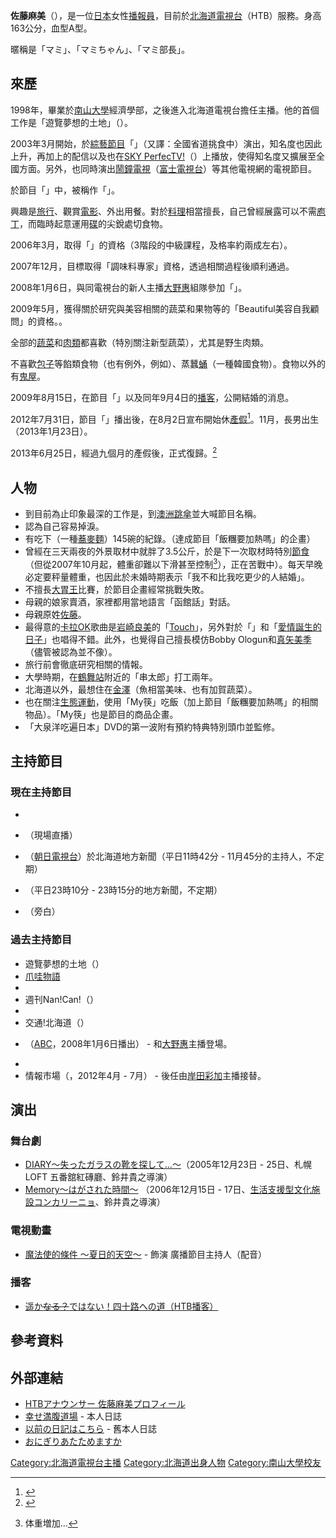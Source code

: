 {{Infobox announcer (日本)
|姓名=佐藤麻美
|平假名={{lang|ja|さとう まみ}}
|圖片= 
|File size= 
|圖片敘述= 
|本名= 
|暱稱={{lang|ja|マミ部長}}、{{lang|ja|マミちゃん}}、{{lang|ja|マミ}} 
|出身地={{JPN}}[[北海道|北海道]][[函館市|函館市]] 
|國籍={{JPN}} 
|出生日期={{birth date and age|1975|2|23}}
|逝世日期= 
|血型=[[A型|A]] 
|最終學歷=[[南山大學|南山大學]]經濟學部經濟學科
|所屬電視台=[[北海道電視台|北海道電視台]] 
|所屬事務所=
|部署= 
|職歷=
|活動期間=1998年 - 
|類型=新聞、情報、綜藝
|配偶=有 
|家族= 
|網站=[https://web.archive.org/web/20130524163511/http://www.htb.co.jp/announcers/profile/mami.html HTB] 
|現在演出節目=「{{link-ja|大泉洋吃遍日本|おにぎりあたためますか}}」<br />「{{link-ja|第一推薦!|イチオシ!}}」<br />「{{link-ja|HTB News|HTBニュース}}」<br />「{{link-ja|探險!秘境車站 ~超maniac travel guide~|探検!秘境駅 〜超maniac travel guide〜}}」
|過去演出節目=「{{link-ja|廣泛情報 夕方Don!Don!|情報ワイド 夕方Don!Don!}}」<br />「{{link-ja|朝番!|あさばんっ!}}」<br />「{{link-ja|Skip (情報節目)|スキップ (情報番組)}}」
|其他= 
|備註= 
}}
{{Japanese|japanese=佐藤 麻美|kana=さとう まみ|romaji=Sato Mami}}
'''佐藤麻美'''（{{bd|1975年|2月23日|catIdx=Sato Mami}}），是一位[[日本|日本]]女性[[播報員|播報員]]，目前於[[北海道電視台|北海道電視台]]（HTB）服務。身高163公分，血型A型。

暱稱是「マミ」、「マミちゃん」、「マミ部長」。

== 來歷 ==
1998年，畢業於[[南山大學|南山大學]]經濟學部，之後進入北海道電視台擔任主播。他的首個工作是「遊覽夢想的土地」（{{lang-ja|遊々ゆめらんど}}）。

2003年3月開始，於[[綜藝節目|綜藝節目]]「{{link-ja|大泉洋吃遍日本|おにぎりあたためますか}}」（又譯：全國省道挑食中）演出，知名度也因此上升，再加上{{link-ja|Impress TV|インプレスTV}}的配信以及也在[[SKY_PerfecTV!|SKY PerfecTV!]]（{{link-ja|朝日電視台Channel!|テレ朝チャンネル}}）上播放，使得知名度又擴展至全國方面。另外，也同時演出[[鬧鐘電視|鬧鐘電視]]（[[富士電視台|富士電視台]]）等其他電視網的電視節目。

於節目「{{link-ja|大泉洋吃遍日本|おにぎりあたためますか}}」中，被稱作「{{lang|ja|マミ部長}}」。

興趣是[[旅行|旅行]]、觀賞[[電影|電影]]、外出用餐。對於[[料理|料理]]相當擅長，自己曾經展露可以不需[[庖丁|庖丁]]，而臨時起意運用[[碟|碟]]的尖銳處切食物。

2006年3月，取得「{{link-ja|蔬菜&水果專家|ベジタブル&フルーツマイスター}}」的資格（3階段的中級課程，及格率約兩成左右）。

2007年12月，目標取得「調味料專家」資格，透過相關過程後順利通過。

2008年1月6日，與同電視台的新人主播[[大野惠|大野惠]]組隊參加「{{link-ja|面板猜謎25|パネルクイズ アタック25}}」。

2009年5月，獲得關於研究與美容相關的蔬菜和果物等的「Beautiful美容自我顧問」的資格。。

全部的[[蔬菜|蔬菜]]和[[肉類|肉類]]都喜歡（特別關注新型蔬菜），尤其是野生肉類。

不喜歡[[包子|包子]]等餡類食物（也有例外，例如{{link-ja|白松餡餅|白松がモナカ}}）、蒸蠶[[蛹|蛹]]（一種韓國食物）。食物以外的有[[鬼屋|鬼屋]]。

2009年8月15日，在節目「{{link-ja|Skip (情報節目)|スキップ (情報番組)}}」以及同年9月4日的[[播客|播客]]，公開結婚的消息。

2012年7月31日，節目「{{link-ja|大泉洋吃遍日本|おにぎりあたためますか}}」播出後，在8月2日宣布開始休[[產假|產假]]<ref>{{Cite web |url=http://www.htb.co.jp/announcers/mami/2012/08/ |title=2012年08月02日（木）ご報告♪ |accessdate=2013年6月12日 |archive-date=2013年6月12日 |archive-url=https://web.archive.org/web/20130612052806/http://www.htb.co.jp/announcers/mami/2012/08/ |dead-url=no }}</ref>。11月，長男出生（2013年1月23日）。

2013年6月25日，經過九個月的產假後，正式復歸。<ref>{{Cite web |url=http://www.htb.co.jp/announcers/mami/2013/06/ |title=2013年06月26日（水）復帰！ |accessdate=2013年7月25日 |archive-date=2013年7月12日 |archive-url=https://web.archive.org/web/20130712215304/http://www.htb.co.jp/announcers/mami/2013/06/ |dead-url=no }}</ref>

== 人物 ==
* 到目前為止印象最深的工作是，到[[澳洲|澳洲]][[跳傘|跳傘]]並大喊節目名稱。
* 認為自己容易掉淚。
* 有吃下{{link-ja|碗子荞麦|わんこそば}}（一種[[蕎麥麵|蕎麥麵]]）145碗的紀錄。（達成節目「飯糰要加熱嗎」的企畫）
* 曾經在三天兩夜的外景取材中就胖了3.5公斤，於是下一次取材時特別[[節食|節食]]（但從2007年10月起，體重卻難以下滑甚至控制<ref>{{cite web |url=http://www.htb.co.jp/announcers/old_blog/mami/log_51.html |title=存档副本 |accessdate=2013-06-12 |deadurl=yes |archiveurl=https://web.archive.org/web/20141129050214/http://www.htb.co.jp/announcers/old_blog/mami/log_51.html |archivedate=2014-11-29 }} 体重増加…</ref>），正在苦戰中）。每天早晚必定要秤量體重，也因此於未婚時期表示「我不和比我吃更少的人結婚」。
* 不擅長[[大胃王|大胃王]]比賽，於節目企畫經常挑戰失敗。
* 母親的娘家賣酒，家裡都用當地語言「函館話」對話。
* 母親原姓[[佐藤|佐藤]]。
* 最得意的[[卡拉OK|卡拉OK]]歌曲是[[岩崎良美|岩崎良美]]的「[[Touch_(岩崎良美歌曲)|Touch]]」，另外對於「{{link-ja|愛的迷戀|魅せられて}}」和「[[愛情誕生的日子|愛情誕生的日子]]」也唱得不錯。此外，也覺得自己擅長模仿Bobby Ologun和[[真矢美季|真矢美季]]（儘管被認為並不像）。
* 旅行前會徹底研究相關的情報。
* 大學時期，在[[鶴舞車站|鶴舞站]]附近的「串太郎」打工兩年。
* 北海道以外，最想住在[[金澤市|金澤]]（魚相當美味、也有加賀蔬菜）。
* 也在關注[[生態運動|生態運動]]，使用「My筷」吃飯（加上節目「飯糰要加熱嗎」的相關物品）。「My筷」也是節目的商品企畫。
* 「大泉洋吃遍日本」DVD的第一波附有預約特典特別頭巾並監修。

== 主持節目 ==
=== 現在主持節目 ===
* {{link-ja|大泉洋吃遍日本|おにぎりあたためますか}}
* {{link-ja|第一推薦!|イチオシ!}}（現場直播）
* {{link-ja|WIDE!SCRAMBLE|ワイド!スクランブル}}（[[朝日電視台|朝日電視台]]）於北海道地方新聞（平日11時42分 - 11月45分的主持人，不定期）
* {{link-ja|HTB News|HTBニュース}}（平日23時10分 - 23時15分的地方新聞，不定期）
* {{link-ja|探險!秘境車站 ~超maniac travel guide~|探検!秘境駅 〜超maniac travel guide〜}}（旁白）

=== 過去主持節目 ===
* 遊覽夢想的土地（{{lang-ja|遊々ゆめらんど}}）
* [https://web.archive.org/web/20000311193647/http://www.htb.co.jp/java/index.html 爪哇物語]
* {{link-ja|廣泛情報 夕方Don!Don!|情報ワイド 夕方Don!Don!}}
* 週刊Nan!Can!（{{lang-ja|週刊Nanだ!Canだ!}}）
* {{link-ja|朝番!|あさばんっ!}}
* 交通!北海道（{{lang-ja|往来！ほっかいどう!}}）
* {{link-ja|面板猜謎25|パネルクイズ アタック25}}（[[朝日放送|ABC]]，2008年1月6日播出） - 和[[大野惠|大野惠]]主播登場。
* {{link-ja|Skip (情報節目)|スキップ (情報番組)}}
* 情報市場（{{lang-ja|情報マルシェ!}}，2012年4月 - 7月） - 後任由[[岸田彩加|岸田彩加]]主播接替。

== 演出 ==
=== 舞台劇 ===
* [http://www.htb.co.jp/diary/ DIARY〜失ったガラスの靴を探して…〜]{{Wayback|url=http://www.htb.co.jp/diary/ |date=20130730170351 }}（2005年12月23日 - 25日、札幌LOFT 五番舘紅磚廳、鈴井貴之導演）
* [https://web.archive.org/web/20160317120444/http://www.htb.co.jp/memory/ Memory〜はがされた時間〜] （2006年12月15日 - 17日、[https://web.archive.org/web/20070116113128/http://www.concarino.or.jp/ 生活支援型文化施設コンカリーニョ]、鈴井貴之導演）

=== 電視動畫 ===
* [[魔法使的條件|魔法使的條件 〜夏日的天空〜]] - 飾演 廣播節目主持人（配音）

=== 播客 ===
* [https://web.archive.org/web/20110818051912/http://www.digi6htb.jp/podcast/announcers/yosoji/ 遥か<del>なる？</del>ではない！四十路への道（HTB播客）]

== 參考資料 ==
{{reflist}}

== 外部連結 ==
* [https://web.archive.org/web/20130524163511/http://www.htb.co.jp/announcers/profile/mami.html HTBアナウンサー 佐藤麻美プロフィール] {{ja icon}}
* [https://web.archive.org/web/20090215005523/http://www.digi6htb.jp/announcers/mami/ 幸せ満腹道場] - 本人日誌 {{ja icon}}
* [https://web.archive.org/web/20130327143703/http://www.htb.co.jp/announcers/mami/index.html 以前の日記はこちら] - 舊本人日誌 {{ja icon}}
* [http://www.htb.co.jp/onigiri/ おにぎりあたためますか]{{Wayback|url=http://www.htb.co.jp/onigiri/ |date=20130710234520 }} {{ja icon}}

{{DEFAULTSORT:Sato, Mami}}
[[Category:北海道電視台主播|Category:北海道電視台主播]]
[[Category:北海道出身人物|Category:北海道出身人物]]
[[Category:南山大學校友|Category:南山大學校友]]